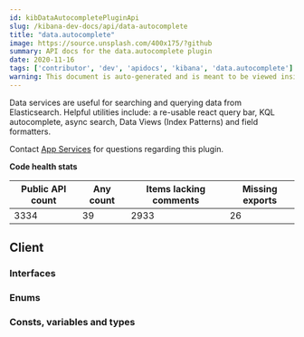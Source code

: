 ```yaml
---
id: kibDataAutocompletePluginApi
slug: /kibana-dev-docs/api/data-autocomplete
title: "data.autocomplete"
image: https://source.unsplash.com/400x175/?github
summary: API docs for the data.autocomplete plugin
date: 2020-11-16
tags: ['contributor', 'dev', 'apidocs', 'kibana', 'data.autocomplete']
warning: This document is auto-generated and is meant to be viewed inside our experimental, new docs system. Reach out in #docs-engineering for more info.
---
```


Data services are useful for searching and querying data from Elasticsearch. Helpful utilities include: a re-usable react query bar, KQL autocomplete, async search, Data Views (Index Patterns) and field formatters.

Contact [App Services](https://github.com/orgs/elastic/teams/kibana-app-services) for questions regarding this plugin.

**Code health stats**

| Public API count  | Any count | Items lacking comments | Missing exports |
|-------------------|-----------|------------------------|-----------------|
| 3334 | 39 | 2933 | 26 |

## Client

### Interfaces
<DocDefinitionList data={dataAutocompleteObj.client.interfaces}/>

### Enums
<DocDefinitionList data={dataAutocompleteObj.client.enums}/>

### Consts, variables and types
<DocDefinitionList data={dataAutocompleteObj.client.misc}/>

